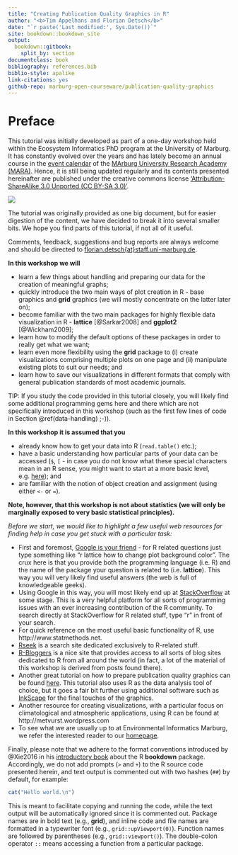 ```yaml
---
title: "Creating Publication Quality Graphics in R"
author: "<b>Tim Appelhans and Florian Detsch</b>"
date: "`r paste('Last modified:', Sys.Date())`"
site: bookdown::bookdown_site
output: 
  bookdown::gitbook:
    split_by: section
documentclass: book
bibliography: references.bib
biblio-style: apalike
link-citations: yes
github-repo: marburg-open-courseware/publication-quality-graphics
---
```


# Preface {-}

This tutorial was initially developed as part of a one-day workshop held within the Ecosystem Informatics PhD program at the University of Marburg. It has constantly evolved over the years and has lately become an annual course in the [event calendar](https://www.uni-marburg.de/mara/veranstaltungen/workshops/2017/programm_lnw/creating-graphics-using-r?language_sync=1) of the [MArburg University Research Academy (MARA)](https://www.uni-marburg.de/mara). Hence, it is still being updated regularly and its contents presented hereinafter are published under the creative commons license ['Attribution-ShareAlike 3.0 Unported (CC BY-SA 3.0)'](http://creativecommons.org/licenses/by-sa/3.0/).

![](http://i.creativecommons.org/l/by-sa/3.0/88x31.png)

The tutorial was originally provided as one big document, but for easier digestion of the content, we have decided to break it into several smaller bits. We hope you find parts of this tutorial, if not all of it useful.

Comments, feedback, suggestions and bug reports are always welcome and should be directed to [florian.detsch{at}staff.uni-marburg.de](mailto:florian.detsch@staff.uni-marburg.de).

<b>In this workshop we will</b>

* learn a few things about handling and preparing our data for the creation of meaningful graphs;
* quickly introduce the two main ways of plot creation in R - base graphics and <b>grid</b> graphics (we will mostly concentrate on the latter later on);
* become familiar with the two main packages for highly flexible data visualization in R - <b>lattice</b> [@Sarkar2008] and <b>ggplot2</b> [@Wickham2009];
* learn how to modify the default options of these packages in order to really get what we want; 
* learn even more flexibility using the <b>grid</b> package to (i) create visualizations comprising multiple plots on one page and (ii) manipulate existing plots to suit our needs; and
* learn how to save our visualizations in different formats that comply with general publication standards of most academic journals.

TIP: If you study the code provided in this tutorial closely, you will likely find some additional programming gems here and there which are not specifically introduced in this workshop (such as the first few lines of code in Section \@ref(data-handling) ;-)).

<b>In this workshop it is assumed that you</b>

* already know how to get your data into R (`read.table()` etc.);
* have a basic understanding how particular parts of your data can be accessed (`$`, `[` - in case you do not know what these special characters mean in an R sense, you might want to start at a more basic level, e.g. [here](http://tryr.codeschool.com/)); and
* are familiar with the notion of object creation and assignment (using either `<-` or `=`).

<b>Note, however, that this workshop is not about statistics (we will only be marginally exposed to very basic statistical principles).</b>

_Before we start, we would like to highlight a few useful web resources for finding help in case you get stuck with a particular task:_

* First and foremost, [Google is your friend](http://www.google.com) - for R related questions just type something like "r lattice how to change plot background color". The crux here is that you provide both the programming language (i.e. R) and the name of the package your question is related to (i.e. <b>lattice</b>). This way you will very likely find useful answers (the web is full of knowledgeable geeks).
* Using Google in this way, you will most likely end up at [StackOverflow](http://www.stackoverflow.com) at some stage. This is a very helpful platform for all sorts of programming issues with an ever increasing contribution of the R community. To search directly at StackOverflow for R related stuff, type "r" in front of your search.
* For quick reference on the most useful basic functionality of R, use http://www.statmethods.net.
* [Rseek](http://www.rseek.org) is a search site dedicated exclusively to R-related stuff.
* [R-Bloggers](http://www.r-bloggers.com) is a nice site that provides access to all sorts of blog sites dedicated to R from all around the world (in fact, a lot of the material of this workshop is derived from posts found there).
* Another great tutorial on how to prepare publication quality graphics can be found [here](http://cellbio.emory.edu/bnanes/figures/). This tutorial also uses R as the data analysis tool of choice, but it goes a fair bit further using additional software such as [InkScape](https://inkscape.org/en/) for the final touches of the graphics.
* Another resource for creating visualizations, with a particular focus on climatological and atmospheric applications, using R can be found at http://metvurst.wordpress.com
* To see what we are usually up to at Environmental Informatics Marburg, we refer the interested reader to our [homepage](http://www.environmentalinformatics-marburg.de).

Finally, please note that we adhere to the format conventions introduced by @Xie2016 in his [introductory book](https://bookdown.org/yihui/bookdown/) about the R <b>bookdown</b> package. Accordingly, we do not add prompts (`>` and `+`) to the R source code presented herein, and text output is commented out with two hashes (`##`) by default, for example: 

```r
cat("Hello world.\n")
```

This is meant to facilitate copying and running the code, while the text output will be automatically ignored since it is commented out. Package names are in bold text (e.g., **grid**), and inline code and file names are formatted in a typewriter font (e.g., `grid::upViewport(0)`). Function names are followed by parentheses (e.g., `grid::viewport()`). The double-colon operator `::` means accessing a function from a particular package.